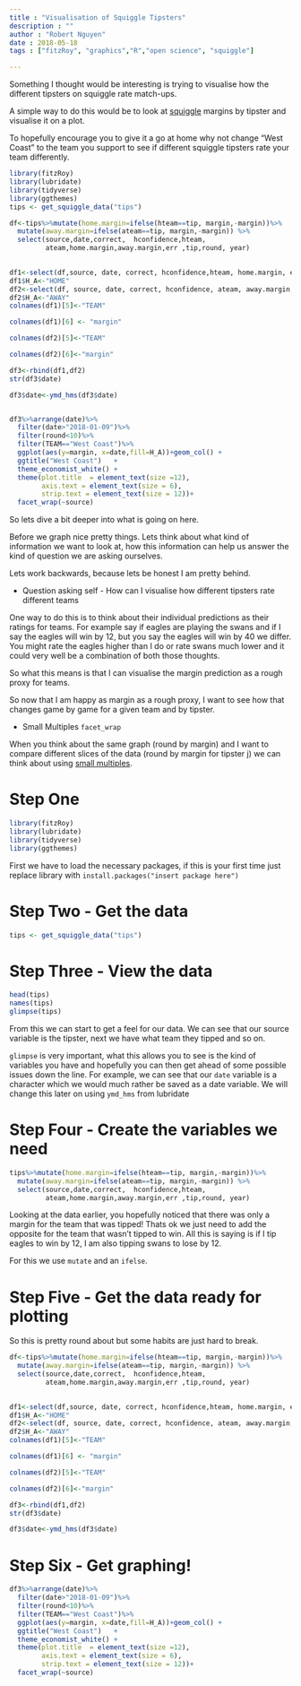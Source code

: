 ```yaml
---
title : "Visualisation of Squiggle Tipsters"
description : ""
author : "Robert Nguyen"
date : 2018-05-18
tags : ["fitzRoy", "graphics","R","open science", "squiggle"]

---
```


Something I thought would be interesting is trying to visualise how the different tipsters on squiggle rate match-ups. 

A simple way to do this would be to look at [squiggle](http://squiggle.com.au/) margins by tipster and visualise it on a plot. 

To hopefully encourage you to give it a go at home why not change "West Coast" to the team you support to see if different squiggle tipsters rate your team differently. 


```r

library(fitzRoy)
library(lubridate)
library(tidyverse)
library(ggthemes)
tips <- get_squiggle_data("tips")

df<-tips%>%mutate(home.margin=ifelse(hteam==tip, margin,-margin))%>%
  mutate(away.margin=ifelse(ateam==tip, margin,-margin)) %>%
  select(source,date,correct,  hconfidence,hteam,
         ateam,home.margin,away.margin,err ,tip,round, year)
 

df1<-select(df,source, date, correct, hconfidence,hteam, home.margin, err, tip, round, year )
df1$H_A<-"HOME"
df2<-select(df, source, date, correct, hconfidence, ateam, away.margin, err, tip, round, year)
df2$H_A<-"AWAY"
colnames(df1)[5]<-"TEAM"

colnames(df1)[6] <- "margin"

colnames(df2)[5]<-"TEAM"

colnames(df2)[6]<-"margin"

df3<-rbind(df1,df2)
str(df3$date)

df3$date<-ymd_hms(df3$date)


df3%>%arrange(date)%>%
  filter(date>"2018-01-09")%>%
  filter(round<10)%>%
  filter(TEAM=="West Coast")%>%
  ggplot(aes(y=margin, x=date,fill=H_A))+geom_col() +
  ggtitle("West Coast")   +
  theme_economist_white() +
  theme(plot.title  = element_text(size =12),
        axis.text = element_text(size = 6),
        strip.text = element_text(size = 12))+
  facet_wrap(~source)

```


So lets dive a bit deeper into what is going on here. 

Before we graph nice pretty things. Lets think about what kind of information we want to look at, how this information can help us answer the kind of question we are asking ourselves. 

Lets work backwards, because lets be honest I am pretty behind. 

* Question asking self - How can I visualise how different tipsters rate different teams

One way to do this is to think about their individual predictions as their ratings for teams. For example say if eagles are playing the swans and if I say the eagles will win by 12, but you say the eagles will win by 40 we differ. You might rate the eagles higher than I do or rate swans much lower and it could very well be a combination of both those thoughts. 

So what this means is that I can visualise the margin prediction as a rough proxy for teams. 

So now that I am happy as margin as a rough proxy, I want to see how that changes game by game for a given team and by tipster. 

* Small Multiples `facet_wrap`

When you think about the same graph (round by margin) and I want to compare different slices of the data (round by margin for tipster j) we can think about using [small multiples](https://en.wikipedia.org/wiki/Small_multiple). 

# Step One

```r

library(fitzRoy)
library(lubridate)
library(tidyverse)
library(ggthemes)
```

First we have to load the necessary packages, if this is your first time just replace library with `install.packages("insert package here")`

# Step Two - Get the data

```r

tips <- get_squiggle_data("tips")

```

# Step Three - View the data

```r
head(tips)
names(tips)
glimpse(tips)
```

From this we can start to get a feel for our data. We can see that our source variable is the tipster, next we have what team they tipped and so on. 

`glimpse` is very important, what this allows you to see is the kind of variables you have and hopefully you can then get ahead of some possible issues down the line. For example, we can see that our `date` variable is a character which we would much rather be saved as a date variable.  We will change this later on using `ymd_hms` from lubridate 

# Step Four - Create the variables we need

```r
tips%>%mutate(home.margin=ifelse(hteam==tip, margin,-margin))%>%
  mutate(away.margin=ifelse(ateam==tip, margin,-margin)) %>%
  select(source,date,correct,  hconfidence,hteam,
         ateam,home.margin,away.margin,err ,tip,round, year)
```

Looking at the data earlier, you hopefully noticed that there was only a margin for the team that was tipped! Thats ok we just need to add the opposite for the team that wasn't tipped to win. All this is saying is if I tip eagles to win by 12, I am also tipping swans to lose by 12. 

For this we use `mutate` and an `ifelse`. 

# Step Five - Get the data ready for plotting

So this is pretty round about but some habits are just hard to break. 


```r

df<-tips%>%mutate(home.margin=ifelse(hteam==tip, margin,-margin))%>%
  mutate(away.margin=ifelse(ateam==tip, margin,-margin)) %>%
  select(source,date,correct,  hconfidence,hteam,
         ateam,home.margin,away.margin,err ,tip,round, year)
 

df1<-select(df,source, date, correct, hconfidence,hteam, home.margin, err, tip, round, year )
df1$H_A<-"HOME"
df2<-select(df, source, date, correct, hconfidence, ateam, away.margin, err, tip, round, year)
df2$H_A<-"AWAY"
colnames(df1)[5]<-"TEAM"

colnames(df1)[6] <- "margin"

colnames(df2)[5]<-"TEAM"

colnames(df2)[6]<-"margin"

df3<-rbind(df1,df2)
str(df3$date)

df3$date<-ymd_hms(df3$date)

```


# Step Six - Get graphing!

```r
df3%>%arrange(date)%>%
  filter(date>"2018-01-09")%>%
  filter(round<10)%>%
  filter(TEAM=="West Coast")%>%
  ggplot(aes(y=margin, x=date,fill=H_A))+geom_col() +
  ggtitle("West Coast")   +
  theme_economist_white() +
  theme(plot.title  = element_text(size =12),
        axis.text = element_text(size = 6),
        strip.text = element_text(size = 12))+
  facet_wrap(~source)
```


